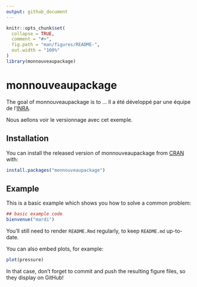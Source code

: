 ```yaml
---
output: github_document
---
```


<!-- README.md is generated from README.Rmd. Please edit that file -->

```r
knitr::opts_chunk$set(
  collapse = TRUE,
  comment = "#>",
  fig.path = "man/figures/README-",
  out.width = "100%"
)
library(monnouveaupackage)
```
# monnouveaupackage

The goal of monnouveaupackage is to ...
Il a été développé par une équipe de l'[INRA](http://www.inra.fr/).  

Nous aellons voir le versionnage avec cet exemple.

## Installation

You can install the released version of monnouveaupackage from [CRAN](https://CRAN.R-project.org) with:

``` r
install.packages("monnouveaupackage")
```

## Example

This is a basic example which shows you how to solve a common problem:

```r
## basic example code
bienvenue("mardi")
```


You'll still need to render `README.Rmd` regularly, to keep `README.md` up-to-date.

You can also embed plots, for example:

```r
plot(pressure)
```

In that case, don't forget to commit and push the resulting figure files, so they display on GitHub!


